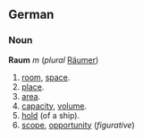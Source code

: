 ==German==
===Noun===
'''Raum''' ''m'' (''plural'' [[Räumer]])
# [[room]], [[space]].
# [[place]].
# [[area]].
# [[capacity]], [[volume]].
# [[hold]] (of a ship).
# [[scope]], [[opportunity]] (''figurative'')